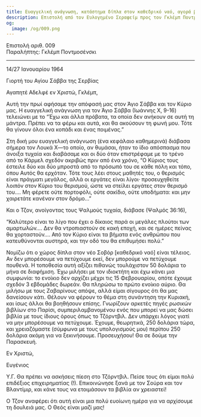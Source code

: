 ```yaml
---
title: Ευαγγελική ανάγνωση, κατάστημα δίπλα στον καθεδρικό ναό, αγορά βιβλίων
description: Επιστολή από τον Ευλογημένο Σεραφείμ προς τον Γκλέμπ Ποντμοσένσκι.
og:
  image: /og/009.png
---
```


<div style={{textAlign:'right', fontFamily:'monospace'}}>Επιστολή αριθ. 009</div>
<div style={{textAlign:'left', fontFamily:'monospace'}}>Παραλήπτης: Γκλέμπ Ποντμοσένσκι</div>

---

14/27 Ιανουαρίου 1964

Γιορτή του Αγίου Σάββα της Σερβίας

Αγαπητέ Αδελφέ εν Χριστώ, Γκλέμπ,

Αυτή την πρωί αφήσαμε την απόφασή μας στον Άγιο Σάββα και τον Κύριο μας. Η ευαγγελική ανάγνωση για τον Άγιο Σάββα (Ιωάννης Χ, 9-16) τελειώνει με το “Έχω και άλλα πρόβατα, τα οποία δεν ανήκουν σε αυτή τη μάντρα. Πρέπει να τα φέρω και αυτά, και θα ακούσουν τη φωνή μου. Τότε θα γίνουν όλοι ένα κοπάδι και ένας ποιμένας.”

Στη δική μου ευαγγελική ανάγνωση (ένα κεφάλαιο καθημερινά) διάβασα σήμερα τον Λουκά Χ—το οποίο, αν θυμάσαι, ήταν το ίδιο απόσπασμα που άνοιξα τυχαία και διαβάσαμε και οι δύο όταν επιστρέφαμε με το τρένο από το Κάρμελ σχεδόν ακριβώς πριν από ένα χρόνο, “Ο Κύριος τους έστειλε δύο και δύο μπροστά από το πρόσωπό του σε κάθε πόλη και τόπο, όπου Αυτός θα ερχόταν. Τότε τους λέει στους μαθητές του, ο θερισμός είναι πράγματι μεγάλος, αλλά οι εργάτες είναι λίγοι· προσευχηθείτε λοιπόν στον Κύριο του θερισμού, ώστε να στείλει εργάτες στον θερισμό του…. Μη φέρετε ούτε πορτοφόλι, ούτε σακίδιο, ούτε υποδήματα: και μην χαιρετάτε κανέναν στον δρόμο…”

Και ο Τζον, ανοίγοντας τους Ψαλμούς τυχαία, διάβασε (Ψαλμός 36:16),

“Καλύτερο είναι το λίγο που έχει ο δίκαιος παρά οι μεγάλες πλούτοι των αμαρτωλών…. Δεν θα ντροπιαστούν σε κακή εποχή, και σε ημέρες πείνας θα χορταστούν…. Από τον Κύριο είναι τα βήματα ενός ανθρώπου που κατευθύνονται αυστηρά, και την οδό του θα επιθυμήσει πολύ.”

Νομίζω ότι ο χώρος δίπλα στον νέο Σοβόρ [καθεδρικό ναό] είναι τέλειος. Αν δεν μπορέσουμε να πετύχουμε εκεί, δεν μπορούμε να πετύχουμε πουθενά. Η τοποθεσία αυτή αξίζει πιθανώς τουλάχιστον 50 δολάρια το μήνα σε διαφήμιση. Έχω μιλήσει με τον ιδιοκτήτη και έχω κάνει μια συμφωνία: το ενοίκιο δεν αρχίζει μέχρι τις 15 Φεβρουαρίου, οπότε έχουμε σχεδόν 3 εβδομάδες δωρεάν. Θα πληρώσω το πρώτο ενοίκιο αύριο. Θα μιλήσω με τους Ζαβαρίνους απόψε, αλλά είμαι σίγουρος ότι θα μας δανείσουν κάτι. Θέλουν να φέρουν το θέμα στη συνάντηση την Κυριακή, και ίσως άλλοι θα βοηθήσουν επίσης. Γνωρίζουν αρκετές πηγές ρωσικών βιβλίων στο Παρίσι, συμπεριλαμβανομένου ενός που μπορεί να μας δώσει βιβλία με τους ίδιους όρους όπως το Τζόρντβιλ. Δεν υπάρχει λόγος γιατί να μην μπορέσουμε να πετύχουμε. Έχουμε, θεωρητικά, 250 δολάρια τώρα, και χρειαζόμαστε (σύμφωνα με τους υπολογισμούς μου) περίπου 250 δολάρια ακόμη για να ξεκινήσουμε. Προσευχήσου! Θα σε δούμε την Παρασκευή.

Εν Χριστώ,

Ευγένιος

Υ.Γ. Θα πρέπει να ασκήσεις πίεση στο Τζόρντβιλ. Πείσε τους ότι είμαι πολύ επιδέξιος επιχειρηματίας (!). Επικοινώνησε ξανά με τον Σούρα και τον Βλαντίμιρ, και κάνε τους να ετοιμάσουν τα βιβλία αν χρειαστεί!

Ο Τζον αναφέρει ότι αυτή είναι μια πολύ ευοίωνη ημέρα για να αρχίσουμε τη δουλειά μας. Ο Θεός είναι μαζί μας!
